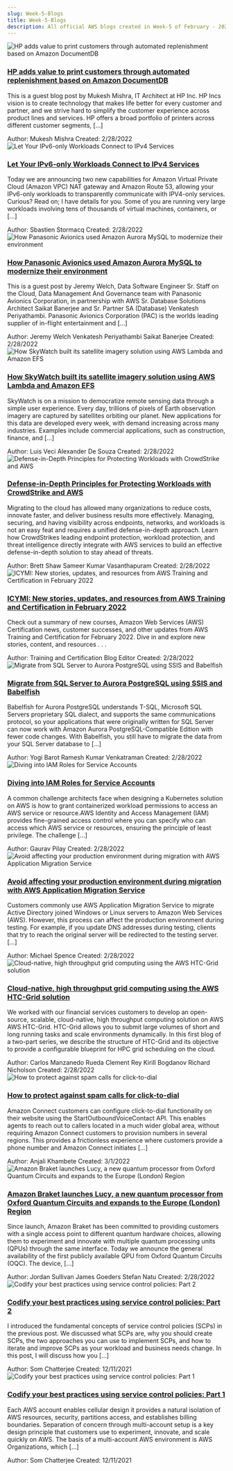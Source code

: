 ```yaml
---
slug: Week-5-Blogs
title: Week-5-Blogs
description: All official AWS blogs created in Week-5 of February - 2022. Checkout the full list of historical blogs at www.awsconcepts.com
---
```

<div class="all-blog-posts">
  <div class="blog-post">
    <div class="top-container">
      <div class="image-container">
          <img src="https://d2908q01vomqb2.cloudfront.net/887309d048beef83ad3eabf2a79a64a389ab1c9f/2022/02/18/DBBLOG-2060-image003-300x180.png" alt="HP adds value to print customers through automated replenishment based on Amazon DocumentDB" class="image"/>
      </div>
      <div class="content">
          <h3><a href="https://aws.amazon.com/blogs/database/hp-adds-value-to-print-customers-through-automated-replenishment-based-on-amazon-documentdb/">HP adds value to print customers through automated replenishment based on Amazon DocumentDB</a></h3>
          <p>This is a guest blog post by Mukesh Mishra, IT Architect at HP Inc. HP Incs vision is to create technology that makes life better for every customer and partner, and we strive hard to simplify the customer experience across product lines and services. HP offers a broad portfolio of printers across different customer segments, [...]</p>
          <div class="meta-data">
            <span class="meta-item">Author: <span class="primary-text">Mukesh Mishra 
</span></span>
            <span>Created: <span class="primary-text">2/28/2022</span></span>
          </div>
      </div>
    </div>
  </div>
  <div class="blog-post">
    <div class="top-container">
      <div class="image-container">
          <img src="https://d2908q01vomqb2.cloudfront.net/da4b9237bacccdf19c0760cab7aec4a8359010b0/2021/10/25/illustration2-300x172.png" alt="Let Your IPv6-only Workloads Connect to IPv4 Services" class="image"/>
      </div>
      <div class="content">
          <h3><a href="https://aws.amazon.com/blogs/aws/let-your-ipv6-only-workloads-connect-to-ipv4-services/">Let Your IPv6-only Workloads Connect to IPv4 Services</a></h3>
          <p>Today we are announcing two new capabilities for Amazon Virtual Private Cloud (Amazon VPC) NAT gateway and Amazon Route 53, allowing your IPv6-only workloads to transparently communicate with IPV4-only services. Curious? Read on; I have details for you. Some of you are running very large workloads involving tens of thousands of virtual machines, containers, or [...]</p>
          <div class="meta-data">
            <span class="meta-item">Author: <span class="primary-text">Sbastien Stormacq 
</span></span>
            <span>Created: <span class="primary-text">2/28/2022</span></span>
          </div>
      </div>
    </div>
  </div>
  <div class="blog-post">
    <div class="top-container">
      <div class="image-container">
          <img src="https://d2908q01vomqb2.cloudfront.net/887309d048beef83ad3eabf2a79a64a389ab1c9f/2022/02/14/DBBLOG-1520-image001-300x169.png" alt="How Panasonic Avionics used Amazon Aurora MySQL to modernize their environment" class="image"/>
      </div>
      <div class="content">
          <h3><a href="https://aws.amazon.com/blogs/database/how-panasonic-avionics-used-amazon-aurora-mysql-to-modernize-their-environment/">How Panasonic Avionics used Amazon Aurora MySQL to modernize their environment</a></h3>
          <p>This is a guest post by Jeremy Welch, Data Software Engineer Sr. Staff on the Cloud, Data Management And Governance team with Panasonic Avionics Corporation, in partnership with AWS Sr. Database Solutions Architect Saikat Banerjee and Sr. Partner SA (Database) Venkatesh Periyathambi. Panasonic Avionics Corporation (PAC) is the worlds leading supplier of in-flight entertainment and [...]</p>
          <div class="meta-data">
            <span class="meta-item">Author: <span class="primary-text">Jeremy Welch 
Venkatesh Periyathambi 
Saikat Banerjee 
</span></span>
            <span>Created: <span class="primary-text">2/28/2022</span></span>
          </div>
      </div>
    </div>
  </div>
  <div class="blog-post">
    <div class="top-container">
      <div class="image-container">
          <img src="" alt="How SkyWatch built its satellite imagery solution using AWS Lambda and Amazon EFS" class="image"/>
      </div>
      <div class="content">
          <h3><a href="https://aws.amazon.com/blogs/storage/how-skywatch-built-its-imagery-solution-using-aws-lambda-and-amazon-efs/">How SkyWatch built its satellite imagery solution using AWS Lambda and Amazon EFS</a></h3>
          <p>SkyWatch is on a mission to democratize remote sensing data through a simple user experience. Every day, trillions of pixels of Earth observation imagery are captured by satellites orbiting our planet. New applications for this data are developed every week, with demand increasing across many industries. Examples include commercial applications, such as construction, finance, and [...]</p>
          <div class="meta-data">
            <span class="meta-item">Author: <span class="primary-text">Luis Veci 
Alexander De Souza 
</span></span>
            <span>Created: <span class="primary-text">2/28/2022</span></span>
          </div>
      </div>
    </div>
  </div>
  <div class="blog-post">
    <div class="top-container">
      <div class="image-container">
          <img src="https://d2908q01vomqb2.cloudfront.net/77de68daecd823babbb58edb1c8e14d7106e83bb/2022/02/28/CrowdStrike-APN-Blog-022822-300x150.png" alt="Defense-in-Depth Principles for Protecting Workloads with CrowdStrike and AWS" class="image"/>
      </div>
      <div class="content">
          <h3><a href="https://aws.amazon.com/blogs/apn/defense-in-depth-principles-for-protecting-workloads-with-crowdstrike-and-aws/">Defense-in-Depth Principles for Protecting Workloads with CrowdStrike and AWS</a></h3>
          <p>Migrating to the cloud has allowed many organizations to reduce costs, innovate faster, and deliver business results more effectively. Managing, securing, and having visibility across endpoints, networks, and workloads is not an easy feat and requires a unified defense-in-depth approach. Learn how CrowdStrikes leading endpoint protection, workload protection, and threat intelligence directly integrate with AWS services to build an effective defense-in-depth solution to stay ahead of threats.</p>
          <div class="meta-data">
            <span class="meta-item">Author: <span class="primary-text">Brett Shaw 
Sameer Kumar Vasanthapuram 
</span></span>
            <span>Created: <span class="primary-text">2/28/2022</span></span>
          </div>
      </div>
    </div>
  </div>
  <div class="blog-post">
    <div class="top-container">
      <div class="image-container">
          <img src="" alt="ICYMI: New stories, updates, and resources from AWS Training and Certification in February 2022" class="image"/>
      </div>
      <div class="content">
          <h3><a href="https://aws.amazon.com/blogs/training-and-certification/icymi-new-stories-updates-and-resources-from-aws-training-and-certification-in-february/">ICYMI: New stories, updates, and resources from AWS Training and Certification in February 2022</a></h3>
          <p>Check out a summary of new courses, Amazon Web Services (AWS) Certification news, customer successes, and other updates from AWS Training and Certification for February 2022. Dive in and explore new stories, content, and resources . . .</p>
          <div class="meta-data">
            <span class="meta-item">Author: <span class="primary-text">Training and Certification Blog Editor 
</span></span>
            <span>Created: <span class="primary-text">2/28/2022</span></span>
          </div>
      </div>
    </div>
  </div>
  <div class="blog-post">
    <div class="top-container">
      <div class="image-container">
          <img src="https://d2908q01vomqb2.cloudfront.net/887309d048beef83ad3eabf2a79a64a389ab1c9f/2022/02/17/DBBLOG-2031-image015-300x173.png" alt="Migrate from SQL Server to Aurora PostgreSQL using SSIS and Babelfish" class="image"/>
      </div>
      <div class="content">
          <h3><a href="https://aws.amazon.com/blogs/database/migrate-from-sql-server-to-aurora-postgresql-using-ssis-and-babelfish/">Migrate from SQL Server to Aurora PostgreSQL using SSIS and Babelfish</a></h3>
          <p>Babelfish for Aurora PostgreSQL understands T-SQL, Microsoft SQL Servers proprietary SQL dialect, and supports the same communications protocol, so your applications that were originally written for SQL Server can now work with Amazon Aurora PostgreSQL-Compatible Edition with fewer code changes. With Babelfish, you still have to migrate the data from your SQL Server database to [...]</p>
          <div class="meta-data">
            <span class="meta-item">Author: <span class="primary-text">Yogi Barot 
Ramesh Kumar Venkatraman 
</span></span>
            <span>Created: <span class="primary-text">2/28/2022</span></span>
          </div>
      </div>
    </div>
  </div>
  <div class="blog-post">
    <div class="top-container">
      <div class="image-container">
          <img src="" alt="Diving into IAM Roles for Service Accounts" class="image"/>
      </div>
      <div class="content">
          <h3><a href="https://aws.amazon.com/blogs/containers/diving-into-iam-roles-for-service-accounts/">Diving into IAM Roles for Service Accounts</a></h3>
          <p>A common challenge architects face when designing a Kubernetes solution on AWS is how to grant containerized workload permissions to access an AWS service or resource.AWS Identity and Access Management (IAM) provides fine-grained access control where you can specify who can access which AWS service or resources, ensuring the principle of least privilege. The challenge [...]</p>
          <div class="meta-data">
            <span class="meta-item">Author: <span class="primary-text">Gaurav Pilay 
</span></span>
            <span>Created: <span class="primary-text">2/28/2022</span></span>
          </div>
      </div>
    </div>
  </div>
  <div class="blog-post">
    <div class="top-container">
      <div class="image-container">
          <img src="" alt="Avoid affecting your production environment during migration with AWS Application Migration Service" class="image"/>
      </div>
      <div class="content">
          <h3><a href="https://aws.amazon.com/blogs/architecture/avoid-affecting-your-production-environment-during-migration-with-aws-application-migration-service/">Avoid affecting your production environment during migration with AWS Application Migration Service</a></h3>
          <p>Customers commonly use AWS Application Migration Service to migrate Active Directory joined Windows or Linux servers to Amazon Web Services (AWS). However, this process can affect the production environment during testing. For example, if you update DNS addresses during testing, clients that try to reach the original server will be redirected to the testing server. [...]</p>
          <div class="meta-data">
            <span class="meta-item">Author: <span class="primary-text">Michael Spence 
</span></span>
            <span>Created: <span class="primary-text">2/28/2022</span></span>
          </div>
      </div>
    </div>
  </div>
  <div class="blog-post">
    <div class="top-container">
      <div class="image-container">
          <img src="https://d2908q01vomqb2.cloudfront.net/e6c3dd630428fd54834172b8fd2735fed9416da4/2022/02/03/hpcblog-57-fig-2-300x193.png" alt="Cloud-native, high throughput grid computing using the AWS HTC-Grid solution" class="image"/>
      </div>
      <div class="content">
          <h3><a href="https://aws.amazon.com/blogs/hpc/cloud-native-high-throughput-computing-with-aws-htc-grid/">Cloud-native, high throughput grid computing using the AWS HTC-Grid solution</a></h3>
          <p>We worked with our financial services customers to develop an open-source, scalable, cloud-native, high throughput computing solution on AWS AWS HTC-Grid. HTC-Grid allows you to submit large volumes of short and long running tasks and scale environments dynamically. In this first blog of a two-part series, we describe the structure of HTC-Grid and its objective to provide a configurable blueprint for HPC grid scheduling on the cloud.</p>
          <div class="meta-data">
            <span class="meta-item">Author: <span class="primary-text">Carlos Manzanedo Rueda 
Clement Rey 
Kirill Bogdanov 
Richard Nicholson 
</span></span>
            <span>Created: <span class="primary-text">2/28/2022</span></span>
          </div>
      </div>
    </div>
  </div>
  <div class="blog-post">
    <div class="top-container">
      <div class="image-container">
          <img src="" alt="How to protect against spam calls for click-to-dial" class="image"/>
      </div>
      <div class="content">
          <h3><a href="https://aws.amazon.com/blogs/contact-center/how-to-protect-against-spam-calls-for-click-to-dial/">How to protect against spam calls for click-to-dial</a></h3>
          <p>Amazon Connect customers can configure click-to-dial functionality on their website using the StartOutboundVoiceContact API. This enables agents to reach out to callers located in a much wider global area, without requiring Amazon Connect customers to provision numbers in several regions. This provides a frictionless experience where customers provide a phone number and Amazon Connect initiates [...]</p>
          <div class="meta-data">
            <span class="meta-item">Author: <span class="primary-text">Anjali Khambete 
</span></span>
            <span>Created: <span class="primary-text">3/1/2022</span></span>
          </div>
      </div>
    </div>
  </div>
  <div class="blog-post">
    <div class="top-container">
      <div class="image-container">
          <img src="" alt="Amazon Braket launches Lucy, a new quantum processor from Oxford Quantum Circuits and expands to the Europe (London) Region" class="image"/>
      </div>
      <div class="content">
          <h3><a href="https://aws.amazon.com/blogs/quantum-computing/amazon-braket-launch-oqc-oxford-quantum-circuits-expands-to-the-europe-region/">Amazon Braket launches Lucy, a new quantum processor from Oxford Quantum Circuits and expands to the Europe (London) Region</a></h3>
          <p>Since launch, Amazon Braket has been committed to providing customers with a single access point to different quantum hardware choices, allowing them to experiment and innovate with multiple quantum processing units (QPUs) through the same interface. Today we announce the general availability of the first publicly available QPU from Oxford Quantum Circuits (OQC). The device, [...]</p>
          <div class="meta-data">
            <span class="meta-item">Author: <span class="primary-text">Jordan Sullivan 
James Goeders 
Stefan Natu 
</span></span>
            <span>Created: <span class="primary-text">2/28/2022</span></span>
          </div>
      </div>
    </div>
  </div>
  <div class="blog-post">
    <div class="top-container">
      <div class="image-container">
          <img src="" alt="Codify your best practices using service control policies: Part 2" class="image"/>
      </div>
      <div class="content">
          <h3><a href="https://aws.amazon.com/blogs/mt/codify-your-best-practices-using-service-control-policies-part-2/">Codify your best practices using service control policies: Part 2</a></h3>
          <p>I introduced the fundamental concepts of service control policies (SCPs) in the previous post. We discussed what SCPs are, why you should create SCPs, the two approaches you can use to implement SCPs, and how to iterate and improve SCPs as your workload and business needs change. In this post, I will discuss how you [...]</p>
          <div class="meta-data">
            <span class="meta-item">Author: <span class="primary-text">Som Chatterjee 
</span></span>
            <span>Created: <span class="primary-text">12/11/2021</span></span>
          </div>
      </div>
    </div>
  </div>
  <div class="blog-post">
    <div class="top-container">
      <div class="image-container">
          <img src="" alt="Codify your best practices using service control policies: Part 1" class="image"/>
      </div>
      <div class="content">
          <h3><a href="https://aws.amazon.com/blogs/mt/codify-your-best-practices-using-service-control-policies-part-1/">Codify your best practices using service control policies: Part 1</a></h3>
          <p>Each AWS account enables cellular design it provides a natural isolation of AWS resources, security, partitions access, and establishes billing boundaries. Separation of concern through multi-account setup is a key design principle that customers use to experiment, innovate, and scale quickly on AWS. The basis of a multi-account AWS environment is AWS Organizations, which [...]</p>
          <div class="meta-data">
            <span class="meta-item">Author: <span class="primary-text">Som Chatterjee 
</span></span>
            <span>Created: <span class="primary-text">12/11/2021</span></span>
          </div>
      </div>
    </div>
  </div>
</div>
